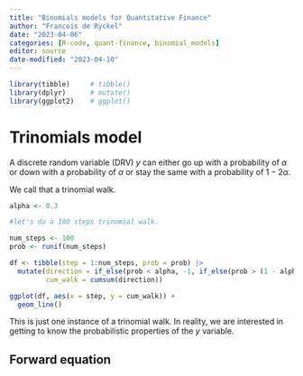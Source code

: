 ```yaml
---
title: "Binomials models for Quantitative Finance"
author: "Francois de Ryckel"
date: "2023-04-06"
categories: [R-code, quant-finance, binomial_models]
editor: source
date-modified: "2023-04-10"
---
```


```r
library(tibble)     # tibble()
library(dplyr)      # mutate()
library(ggplot2)    # ggplot()
```


# Trinomials model 

A discrete random variable (DRV) $y$ can either go up with a probability of $\alpha$ or down with a probability of $\alpha$ or stay the same with a probability of $1 - 2\alpha$.  

We call that a trinomial walk. 


```r
alpha <- 0.3

#let's do a 100 steps trinomial walk. 

num_steps <- 100
prob <- runif(num_steps)

df <- tibble(step = 1:num_steps, prob = prob) |> 
  mutate(direction = if_else(prob < alpha, -1, if_else(prob > (1 - alpha), 1, 0)), 
         cum_walk = cumsum(direction))

ggplot(df, aes(x = step, y = cum_walk)) + 
  geom_line()
```

This is just one instance of a trinomial walk.  In reality, we are interested in getting to know the probabilistic properties of the $y$ variable. 

## Forward equation 


